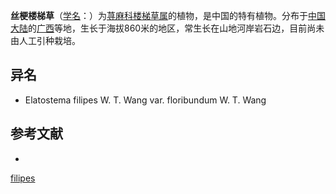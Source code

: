 {{Speciesbox
| name = 丝梗楼梯草
| status = 
| status_system = 
| image =
| genus = Elatostema
| species = filipes
| authority = W. T. Wang
| subdivision_ranks =[[变种|变种]]
| subdivision =
* 丝梗楼梯草 ''E. f.'' var. ''filipes''
* [[多花丝梗楼梯草|多花丝梗楼梯草]] ''E. f.'' var. ''floribundum''
}}

'''丝梗楼梯草'''（[[学名|学名]]：{{lang|la|''Elatostema filipes''}}）为[[荨麻科|荨麻科]][[楼梯草属|楼梯草属]]的植物，是中国的特有植物。分布于[[中国大陆|中国大陆]]的[[广西|广西]]等地，生长于海拔860米的地区，常生长在山地河岸岩石边，目前尚未由人工引种栽培。

== 异名 ==
* Elatostema filipes W. T. Wang var. floribundum W. T. Wang

== 参考文献 ==
<div class="references-small">
* {{cite web| url =http://www.bioinfo.cn/db05/KmzwSpecies.php?action=view&id=23178| title =丝梗楼梯草（原变种）| work =《中国高等植物数据库全库》| publisher =中国科学院微生物研究所| author =昆明植物研究所| accessdate =2009-02-25| deadurl =yes| archiveurl =https://web.archive.org/web/20160305061510/http://www.bioinfo.cn/db05/KmzwSpecies.php?action=view&id=23178| archivedate =2016-03-05}}
</div>
{{Taxonbar|from=Q10871295}}

{{DEFAULTSORT:Elatostema filipes}}
[[Category:楼梯草属|filipes]]


{{Urticaceae-stub}}